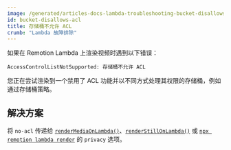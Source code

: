 ```yaml
---
image: /generated/articles-docs-lambda-troubleshooting-bucket-disallows-acl.png
id: bucket-disallows-acl
title: 存储桶不允许 ACL
crumb: "Lambda 故障排除"
---
```


如果在 Remotion Lambda 上渲染视频时遇到以下错误：

```
AccessControlListNotSupported: 存储桶不允许 ACL
```

您正在尝试渲染到一个禁用了 ACL 功能并以不同方式处理其权限的存储桶，例如通过存储桶策略。

## 解决方案

将 `no-acl` 传递给 [`renderMediaOnLambda()`](/docs/lambda/rendermediaonlambda#privacy)、[`renderStillOnLambda()`](/docs/lambda/renderstillonlambda#privacy) 或 [`npx remotion lambda render`](/docs/lambda/cli/render#--privacy) 的 `privacy` 选项。

